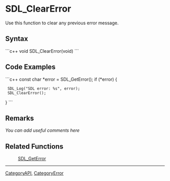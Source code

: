 <!-- pragma section-numbers off -->
<!-- pragma camelcase off -->

= SDL_ClearError =
Use this function to clear any previous error message.


== Syntax ==
```c++
void SDL_ClearError(void)
```

== Code Examples ==
```c++
const char *error = SDL_GetError();
if (*error) {
  SDL_Log("SDL error: %s", error);
  SDL_ClearError();
}
```

== Remarks ==
''You can add useful comments here''

== Related Functions ==
:[[SDL_GetError]]

----
[[CategoryAPI]], [[CategoryError]]
